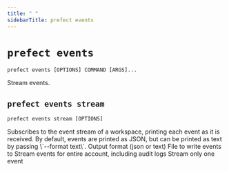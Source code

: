```yaml
---
title: " "
sidebarTitle: prefect events
---
```


# `prefect events`



```command
prefect events [OPTIONS] COMMAND [ARGS]...
```



<Info>
Stream events.
</Info>








## `prefect events stream`



```command
prefect events stream [OPTIONS]
```



<Info>
Subscribes to the event stream of a workspace, printing each event
as it is received. By default, events are printed as JSON, but can be
printed as text by passing \`--format text\`.
</Info>






<AccordionGroup>




<Accordion title="Options" defaultOpen>

<ResponseField name="--format">
    Output format (json or text)
</ResponseField>

<ResponseField name="--output-file">
    File to write events to
</ResponseField>

<ResponseField name="--account">
    Stream events for entire account, including audit logs
</ResponseField>

<ResponseField name="--run-once">
    Stream only one event
</ResponseField>

</Accordion>

</AccordionGroup>
